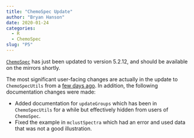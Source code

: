 ```yaml
---
title: "ChemoSpec Update"
author: "Bryan Hanson"
date: 2020-01-24
categories:
  - R
  - ChemoSpec
slug: "P5"
---
```


[`ChemoSpec`](https://bryanhanson.github.io/ChemoSpec/) has just been updated to version 5.2.12, and should be available on the mirrors shortly.

The most significant user-facing changes are actually in the update to `ChemoSpecUtils` from a [few days ago](https://chemospec.org/2020/01/22/p4/).  In addition, the following documentation changes were made:

* Added documentation for `updateGroups` which has been in `ChemoSpecUtils` for a while but effectively hidden from users of `ChemoSpec`.
* Fixed the example in `mclustSpectra` which had an error and used data that was not a good illustration.
